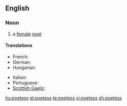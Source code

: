 ==English==

===Noun===
{{en-noun|es}}
{{wikipedia}}

# a [[female]] [[poet]]

====Translations====
{{trans-top|female poet}}
* French: {{t|fr|poètesse|f}}
* German: {{t|de|Dichterin|f}}
* Hungarian: {{t|hu|költőnő}}
{{trans-mid}}
* Italian: {{t+|it|poetessa|f}}
* Portuguese: {{t|pt|poetisa|f}}
* [[Scottish Gaelic]]: {{t-|gd|bana-bhàrd|f|xs=Scottish Gaelic}}
{{trans-bottom}}

[[hu:poetess]]
[[pl:poetess]]
[[te:poetess]]
[[vi:poetess]]
[[zh:poetess]]